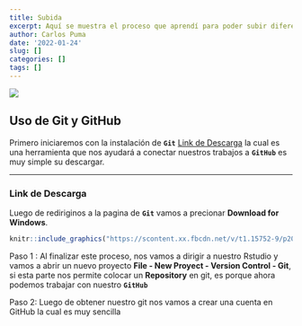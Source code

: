 ```yaml
---
title: Subida
excerpt: Aquí se muestra el proceso que aprendí para poder subir diferentes trabajos a la red, esto con ayuda de dos posibles herramientas como son **`GitHub`** y **`Netlify`**, la cuales son dos formas de poder subir nuestros trabajos.
author: Carlos Puma
date: '2022-01-24'
slug: []
categories: []
tags: []
---
```


<img src="https://universo-nintendo.com.mx/my_uploads/2021/02/Universo-Nintendo-Mushoku-Tensei-Jobless-Reincarnation-Futuro.jpg"/>




## Uso de Git y GitHub

Primero iniciaremos con la instalación de **`Git`** [Link de Descarga](https://git-scm.com/) la cual es una herramienta que nos ayudará a conectar nuestros trabajos a **`GitHub`** es muy simple su descargar.

---
### Link de Descarga

Luego de rediriginos a la pagina de **`Git`** vamos a precionar **Download for Windows**.

```r
knitr::include_graphics("https://scontent.xx.fbcdn.net/v/t1.15752-9/p206x206/271357751_2111427132347224_295164844886427551_n.png?_nc_cat=102&ccb=1-5&_nc_sid=aee45a&_nc_ohc=sqhw6L4TDRUAX84lbOp&_nc_ad=z-m&_nc_cid=0&_nc_ht=scontent.xx&oh=03_AVIEQc5Jqsz72jcWW5yR9Wk-BuiLb1rwE8qy9YHAnIm-KQ&oe=6212D7E6")
```

Paso 1 : Al finalizar este proceso, nos vamos a dirigir a nuestro Rstudio y vamos a abrir un nuevo proyecto **File - New Proyect - Version Control - Git**, si esta parte nos permite colocar un **Repository** en git, es porque ahora podemos trabajar con nuestro **`GitHub`**

Paso 2: Luego de obtener nuestro git nos vamos a crear una cuenta en GitHub la cual es muy sencilla




